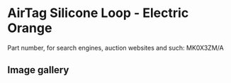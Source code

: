 
# AirTag Silicone Loop - Electric Orange

Part number, for search engines, auction websites and such: MK0X3ZM/A

## Image gallery

<div style={{ width: '100%', maxWidth: '768px' }}>
<GalleryComponent
    images={[
      {
        original: "/everysource/MK0X3.webp",
        thumbnail: "/everypreview/MK0X3.webp",
      }
    ]}
  />
</div>